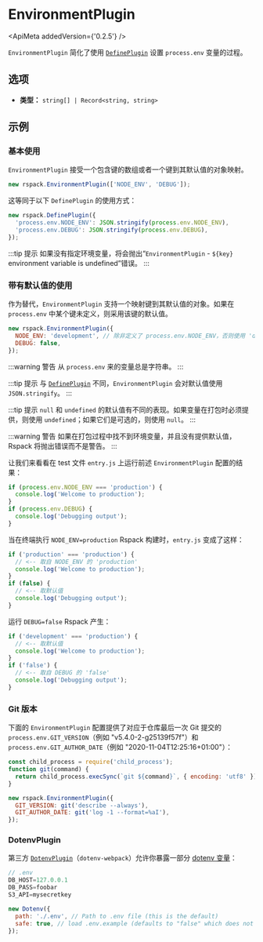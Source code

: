 
<WebpackLicense from="https://webpack.docschina.org/plugins/environment-plugin/" />

# EnvironmentPlugin

<ApiMeta addedVersion={'0.2.5'} />

`EnvironmentPlugin` 简化了使用 [`DefinePlugin`](/plugins/webpack/define-plugin) 设置 `process.env` 变量的过程。

## 选项

- **类型：** `string[] | Record<string, string>`

## 示例

### 基本使用

`EnvironmentPlugin` 接受一个包含键的数组或者一个键到其默认值的对象映射。

```js
new rspack.EnvironmentPlugin(['NODE_ENV', 'DEBUG']);
```

这等同于以下 `DefinePlugin` 的使用方式：

```js
new rspack.DefinePlugin({
  'process.env.NODE_ENV': JSON.stringify(process.env.NODE_ENV),
  'process.env.DEBUG': JSON.stringify(process.env.DEBUG),
});
```

:::tip 提示
如果没有指定环境变量，将会抛出“`EnvironmentPlugin` - `${key}` environment variable is undefined”错误。
:::

### 带有默认值的使用

作为替代，`EnvironmentPlugin` 支持一个映射键到其默认值的对象。如果在 `process.env` 中某个键未定义，则采用该键的默认值。

```js
new rspack.EnvironmentPlugin({
  NODE_ENV: 'development', // 除非定义了 process.env.NODE_ENV，否则使用 'development'
  DEBUG: false,
});
```

:::warning 警告
从 `process.env` 来的变量总是字符串。
:::

:::tip 提示
与 [`DefinePlugin`](/plugins/webpack/define-plugin) 不同，`EnvironmentPlugin` 会对默认值使用 `JSON.stringify`。
:::

:::tip 提示
`null` 和 `undefined` 的默认值有不同的表现。如果变量在打包时必须提供，则使用 `undefined`；如果它们是可选的，则使用 `null`。
:::

:::warning 警告
如果在打包过程中找不到环境变量，并且没有提供默认值，Rspack 将抛出错误而不是警告。
:::

让我们来看看在 test 文件 `entry.js` 上运行前述 `EnvironmentPlugin` 配置的结果：

```js
if (process.env.NODE_ENV === 'production') {
  console.log('Welcome to production');
}
if (process.env.DEBUG) {
  console.log('Debugging output');
}
```

当在终端执行 `NODE_ENV=production` Rspack 构建时，`entry.js` 变成了这样：

```js
if ('production' === 'production') {
  // <-- 取自 NODE_ENV 的 'production'
  console.log('Welcome to production');
}
if (false) {
  // <-- 取默认值
  console.log('Debugging output');
}
```

运行 `DEBUG=false` Rspack 产生：

```js
if ('development' === 'production') {
  // <-- 取默认值
  console.log('Welcome to production');
}
if ('false') {
  // <-- 取自 DEBUG 的 'false'
  console.log('Debugging output');
}
```

### Git 版本

下面的 `EnvironmentPlugin` 配置提供了对应于仓库最后一次 Git 提交的 `process.env.GIT_VERSION`（例如 "v5.4.0-2-g25139f57f"）和 `process.env.GIT_AUTHOR_DATE`（例如 "2020-11-04T12:25:16+01:00"）：

```js
const child_process = require('child_process');
function git(command) {
  return child_process.execSync(`git ${command}`, { encoding: 'utf8' }).trim();
}

new rspack.EnvironmentPlugin({
  GIT_VERSION: git('describe --always'),
  GIT_AUTHOR_DATE: git('log -1 --format=%aI'),
});
```

### DotenvPlugin

第三方 [`DotenvPlugin`](https://github.com/mrsteele/dotenv-webpack)（`dotenv-webpack`）允许你暴露一部分 [dotenv 变量](https://www.npmjs.com/package/dotenv)：

```js
// .env
DB_HOST=127.0.0.1
DB_PASS=foobar
S3_API=mysecretkey
```

```js
new Dotenv({
  path: './.env', // Path to .env file (this is the default)
  safe: true, // load .env.example (defaults to "false" which does not use dotenv-safe)
});
```

